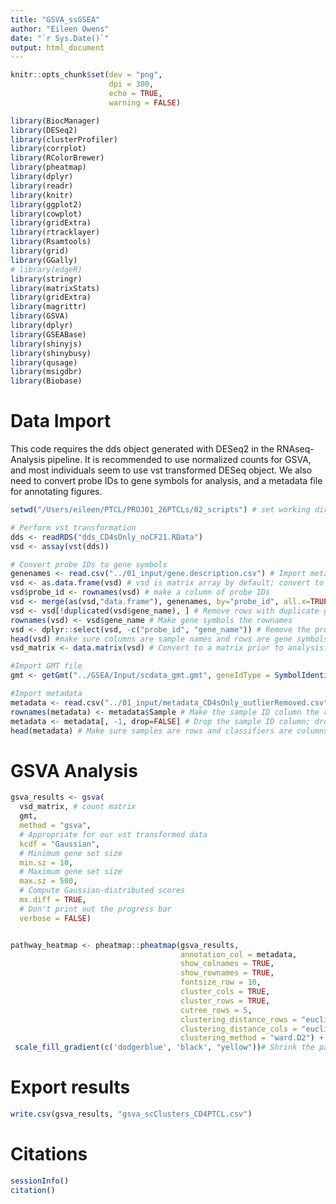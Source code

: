 ```yaml
---
title: "GSVA_ssGSEA"
author: "Eileen Owens"
date: "`r Sys.Date()`"
output: html_document
---
```


```r
knitr::opts_chunk$set(dev = "png",
                      dpi = 300,
                      echo = TRUE,
                      warning = FALSE)
```


```r
library(BiocManager)
library(DESeq2)
library(clusterProfiler)
library(corrplot)
library(RColorBrewer)
library(pheatmap)
library(dplyr)
library(readr)
library(knitr)
library(ggplot2)
library(cowplot)
library(gridExtra)
library(rtracklayer)
library(Rsamtools)
library(grid)
library(GGally)
# library(edgeR)
library(stringr)
library(matrixStats)
library(gridExtra)
library(magrittr)
library(GSVA)
library(dplyr)
library(GSEABase)
library(shinyjs)
library(shinybusy)
library(qusage)
library(msigdbr)
library(Biobase)
```

# Data Import
This code requires the dds object generated with DESeq2 in the RNAseq-Analysis pipeline. It is recommended to use normalized counts for GSVA, and most individuals seem to use vst transformed DESeq object. We also need to convert probe IDs to gene symbols for analysis, and a metadata file for annotating figures.
```r
setwd("/Users/eileen/PTCL/PROJ01_26PTCLs/02_scripts") # set working directory before importing files

# Perform vst transformation
dds <- readRDS("dds_CD4sOnly_noCF21.RData")
vsd <- assay(vst(dds))

# Convert probe IDs to gene symbols
genenames <- read.csv("../01_input/gene.description.csv") # Import metadata file of gene symbols corresponding to probe IDs.
vsd <- as.data.frame(vsd) # vsd is matrix array by default; convert to data frame for easier manipulation.
vsd$probe_id <- rownames(vsd) # make a column of probe IDs
vsd <- merge(as(vsd,"data.frame"), genenames, by="probe_id", all.x=TRUE) # Adds a column of gene names for the associated probe ID
vsd <- vsd[!duplicated(vsd$gene_name), ] # Remove rows with duplicate gene symbols.
rownames(vsd) <- vsd$gene_name # Make gene symbols the rownames
vsd <- dplyr::select(vsd, -c("probe_id", "gene_name")) # Remove the probe_id and gene_name columns.
head(vsd) #make sure columns are sample names and rows are gene symbols.
vsd_matrix <- data.matrix(vsd) # Convert to a matrix prior to analysis.

#Import GMT file
gmt <- getGmt("../GSEA/Input/scdata_gmt.gmt", geneIdType = SymbolIdentifier())

#Import metadata
metadata <- read.csv("../01_input/metadata_CD4sOnly_outlierRemoved.csv")
rownames(metadata) <- metadata$Sample # Make the sample ID column the rownames
metadata <- metadata[, -1, drop=FALSE] # Drop the sample ID column; drop=FALSE will keep rownames with only one column instead of returning a character vector.
head(metadata) # Make sure samples are rows and classifiers are columns
```

# GSVA Analysis
```r
gsva_results <- gsva(
  vsd_matrix, # count matrix
  gmt,
  method = "gsva",
  # Appropriate for our vst transformed data
  kcdf = "Gaussian",
  # Minimum gene set size
  min.sz = 10,
  # Maximum gene set size
  max.sz = 500,
  # Compute Gaussian-distributed scores
  mx.diff = TRUE,
  # Don't print out the progress bar
  verbose = FALSE)


pathway_heatmap <- pheatmap::pheatmap(gsva_results,
                                      annotation_col = metadata,
                                      show_colnames = TRUE,
                                      show_rownames = TRUE,
                                      fontsize_row = 10,
                                      cluster_cols = TRUE, 
                                      cluster_rows = TRUE,
                                      cutree_rows = 5, 
                                      clustering_distance_rows = "euclidean",
                                      clustering_distance_cols = "euclidean",
                                      clustering_method = "ward.D2") + 
 scale_fill_gradient(c('dodgerblue', 'black', "yellow"))# Shrink the pathway labels a tad
```

# Export results
```r
write.csv(gsva_results, "gsva_scClusters_CD4PTCL.csv")
```

# Citations
```r
sessionInfo()
citation()
```

